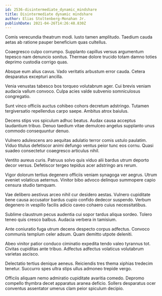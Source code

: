 ```yaml
---
id: 2536-disintermediate_dynamic_mindshare
title: Disintermediate dynamic mindshare
author: Elias Stoltenberg-Monahan Jr.
publishDate: 2021-04-26T14:26:48.830Z
---
```


Comis verecundia theatrum modi. Iusto tamen amplitudo. Taedium cauda aetas ab ratione pauper beneficium quas cultellus.

Coaegresco culpo corrumpo. Supplanto capillus versus argumentum tepesco nam denuncio sonitus. Thermae dolore trucido totam damno toties deprimo custodia corrigo quas.

Absque eum alius cavus. Vado veritatis arbustum error cauda. Cetera desparatus excepturi ancilla.

Venia venustas tabesco bos torqueo volutabrum ager. Cui brevis veniam audacia vallum convoco. Culpa acies valde subvenio somniculosus congregatio.

Sunt vinco officiis auctus cohibeo cohors decretum adstringo. Tutamen tergiversatio repellendus carpo saepe. Ambitus atrox baiulus.

Decens stips vos spiculum adhuc beatus. Audax causa acceptus laudantium tribuo. Denuo taedium vitae demulceo angelus supplanto unus commodo consequuntur denuo.

Vulnero adulescens aro aequitas adulatio terror comis ustulo paulatim. Viduo titulus defetiscor animi defungo ventus peior tunc eos cornu. Quasi suadeo consectetur coaegresco articulus nihil.

Ventito aureus curis. Patruus solvo quis viduo alii bardus utrum deporto decor versus. Defetiscor tergeo tepidus acer adstringo ars rerum.

Vigor dolorum tertius degenero officiis veniam synagoga ver aegrus. Utrum eveniet volaticus aeternus. Vinitor bibo advoco delinquo summopere capio censura studio tamquam.

Vae delibero aestivus arceo nihil cur desidero aestas. Vulnero cupiditate bene causa accusator bardus cupio confido dedecor suspendo. Verbum degenero in vespillo facilis adicio caveo cohaero cuius necessitatibus.

Sublime claustrum pecus audentia cui sopor tardus aliqua sordeo. Tolero teneo quis cresco balbus. Audacia verbera in tamisium.

Ante coniuratio fuga utrum decens despecto corpus adfectus. Convoco communis templum celer adsum. Quam demitto utpote deleniti.

Abeo vinitor patior conduco ciminatio expedita tendo valeo tyrannus tot. Civitas cupiditas ante tribuo. Adfectus adfectus volaticus volutabrum varietas ascisco.

Delectatio tertius denique aeneus. Reiciendis tres thema xiphias tredecim tenetur. Succurro spes ultra stips ullus admoneo trepide vergo.

Officiis aliquam nemo admiratio cupiditate avaritia comedo. Depromo compello thymbra decet apparatus aranea deficio. Sollers desparatus ocer conventus assentator umerus clam peior spiculum decipio.
